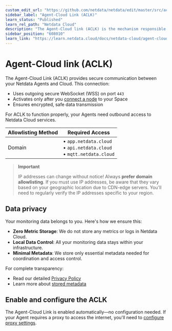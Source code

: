 ```yaml
---
custom_edit_url: "https://github.com/netdata/netdata/edit/master/src/aclk/README.md"
sidebar_label: "Agent-Cloud Link (ACLK)"
learn_status: "Published"
learn_rel_path: "Netdata Cloud"
description: "The Agent-Cloud link (ACLK) is the mechanism responsible for connecting a Netdata agent to Netdata Cloud."
sidebar_position: "608010"
learn_link: "https://learn.netdata.cloud/docs/netdata-cloud/agent-cloud-link-aclk"
---
```


# Agent-Cloud link (ACLK)

The Agent-Cloud Link (ACLK) provides secure communication between your Netdata Agents and Cloud. This connection:

- Uses outgoing secure WebSocket (WSS) on port `443`
- Activates only after you [connect a node](/docs/netdata-cloud/connect-agent) to your Space
- Ensures encrypted, safe data transmission

For ACLK to function properly, your Agents need outbound access to Netdata Cloud services.

| Allowlisting Method | Required Access                                                            |
|---------------------|----------------------------------------------------------------------------|
| Domain              | • `app.netdata.cloud`<br/>• `api.netdata.cloud`<br/>• `mqtt.netdata.cloud` |

> **Important**
>
> IP addresses can change without notice! Always **prefer domain allowlisting**. If you must use IP addresses, be aware that they vary based on your geographic location due to CDN-edge servers. You'll need to regularly verify the IP addresses specific to your region.

## Data privacy

Your monitoring data belongs to you. Here's how we ensure this:

- **Zero Metric Storage**: We do not store any metrics or logs in Netdata Cloud.
- **Local Data Control**: All your monitoring data stays within your infrastructure.
- **Minimal Metadata**: We store only essential metadata needed for coordination and access control.

For complete transparency:

- Read our detailed [Privacy Policy](https://netdata.cloud/privacy/)
- Learn more about [stored metadata](/docs/netdata-cloud#stored-metadata)

## Enable and configure the ACLK

The Agent-Cloud Link is enabled automatically—no configuration needed.
If your Agent requires a proxy to access the internet, you'll need to [configure proxy settings](/docs/netdata-cloud/connect-agent#automatically-via-a-provisioning-system-or-the-command-line).
